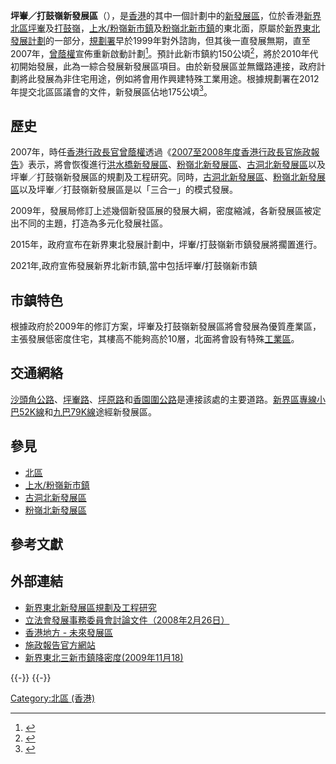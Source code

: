 {{Infobox Hong Kong new town
|name=坪輋／打鼓嶺新發展區
|en_name=Ping Che/ Ta Kwu Ling New Development Area
|area=1.75
|population=N/A
|population_as_of=N/A
|density=N/A
|development year=
|development place=[[新界東|新界東]]
|district= [[北區_(香港)|北區]]
|near new town=[[粉嶺北新發展區|粉嶺北新發展區]]<br />[[上水／粉嶺新市鎮|上水／粉嶺新市鎮]]<br />[[古洞北新發展區|古洞北新發展區]]
|url=[http://www.districtcouncils.gov.hk/north/chinese/welcome.htm]
}}
'''坪輋／打鼓嶺新發展區'''（{{lang-en|'''Ping Che/ Ta Kwu Ling New Development Area'''}}），是[[香港|香港]]的其中一個計劃中的[[香港新市鎮#計劃中新發展區|新發展區]]，位於香港[[新界|新界]][[北區_(香港)|北區]][[坪輋|坪輋]]及[[打鼓嶺_(北區)|打鼓嶺]]，[[上水/粉嶺新市鎮|上水/粉嶺新市鎮]]及[[粉嶺北新市鎮|粉嶺北新市鎮]]的東北面，原屬於[[新界東北發展計劃|新界東北發展計劃]]的一部分，[[規劃署|規劃署]]早於1999年對外諮詢，但其後一直發展無期，直至2007年，[[曾蔭權|曾蔭權]]宣佈重新啟動計劃<ref>
{{Cite web |url=http://www.districtcouncils.gov.hk/archive/north_d/chinese/doc/DCm19.doc |title=北區區議會2000-2003年度第十九次會議記錄 |accessdate=2018-10-03 |archive-date=2015-09-23 |archive-url=https://web.archive.org/web/20150923215340/http://www.districtcouncils.gov.hk/archive/north_d/chinese/doc/DCm19.doc |dead-url=no }}
</ref>。預計此新市鎮約150公頃<ref>{{Cite web|url=https://www.epd.gov.hk/eia/chi/register/profile/latest/cesb176/cesb_176.pdf|title=新界東北 新發展區 工程項目簡介|accessdate=2018-10-03|author=土木工程拓展署|date=2007-11|publisher=環境保護署|archive-date=2018-10-29|archive-url=https://web.archive.org/web/20181029220659/https://www.epd.gov.hk/eia/chi/register/profile/latest/cesb176/cesb_176.pdf|dead-url=no}}</ref>，將於2010年代初開始發展，此為一綜合發展新發展區項目。由於新發展區並無鐵路連接，政府計劃將此發展為非住宅用途，例如將會用作興建特殊工業用途。根據規劃署在2012年提交北區區議會的文件，新發展區佔地175公頃<ref>{{Cite web |url=https://www.pland.gov.hk/pland_en/p_study/comp_s/lmcloop/pdf/Stage2_ExPanels/ndc_2012-2015_minutes_04_ch.pdf |title=北區區議會第 4 次會議記錄 |accessdate=2019-06-05 |archive-date=2019-10-21 |archive-url=https://web.archive.org/web/20191021102223/https://www.pland.gov.hk/pland_en/p_study/comp_s/lmcloop/pdf/Stage2_ExPanels/ndc_2012-2015_minutes_04_ch.pdf |dead-url=no }}</ref>。

== 歷史 ==
2007年，時任[[香港行政長官|香港行政長官]][[曾蔭權|曾蔭權]]透過《[[2007至2008年度香港行政長官施政報告|2007至2008年度香港行政長官施政報告]]》表示，將會恢復進行[[洪水橋新發展區|洪水橋新發展區]]、[[粉嶺北新發展區|粉嶺北新發展區]]、[[古洞北新發展區|古洞北新發展區]]以及坪輋／打鼓嶺新發展區的規劃及工程研究。同時，[[古洞北新發展區|古洞北新發展區]]、[[粉嶺北新發展區|粉嶺北新發展區]]以及坪輋／打鼓嶺新發展區是以「三合一」的模式發展。

2009年，發展局修訂上述幾個新發區展的發展大綱，密度縮減，各新發展區被定出不同的主題，打造為多元化發展社區。

2015年，政府宣布在新界東北發展計劃中，坪輋/打鼓嶺新市鎮發展將擱置進行。

2021年,政府宣佈發展新界北新市鎮,當中包括坪輋/打鼓嶺新市鎮

==市鎮特色==
根據政府於2009年的修訂方案，坪輋及打鼓嶺新發展區將會發展為優質產業區，主張發展低密度住宅，其樓高不能夠高於10層，北面將會設有特殊[[工業區|工業區]]。

==交通網絡==
[[沙頭角公路|沙頭角公路]]、[[坪輋路|坪輋路]]、[[坪原路|坪原路]]和[[香園圍公路|香園圍公路]]是連接該處的主要道路。[[新界區專線小巴52K線|新界區專線小巴52K線]]和[[九龍巴士79K線|九巴79K線]]途經新發展區。

==參見==
*[[北區_(香港)|北區]]
*[[上水/粉嶺新市鎮|上水/粉嶺新市鎮]]
*[[古洞北新發展區|古洞北新發展區]]
*[[粉嶺北新發展區|粉嶺北新發展區]]

==參考文獻==
{{Reflist}}

== 外部連結 ==
* [http://www.nentnda.gov.hk/ 新界東北新發展區規劃及工程研究]{{Wayback|url=http://www.nentnda.gov.hk/ |date=20140606224202 }}
* [http://www.devb-plb.gov.hk/chi/business/pdf/LegCoPaper080226.pdf 立法會發展事務委員會討論文件（2008年2月26日）]{{dead link|date=2017年12月 |bot=InternetArchiveBot |fix-attempted=yes }}
* [http://www.hk-place.com/view.php?id=151 香港地方 - 未來發展區]{{Wayback|url=http://www.hk-place.com/view.php?id=151 |date=20181003141712 }}
* [http://www.policyaddress.gov.hk/ 施政報告官方網站]{{Wayback|url=http://www.policyaddress.gov.hk/ |date=20200816080855 }}
* [http://www.singtao.com/yesterday/loc/1118ao04.html 新界東北三新市鎮降密度(2009年11月18)]{{Wayback|url=http://www.singtao.com/yesterday/loc/1118ao04.html |date=20031119083234 }}
{{-}}
{{-}}
{{香港新市鎮}}

[[Category:北區_(香港)|Category:北區 (香港)]]
